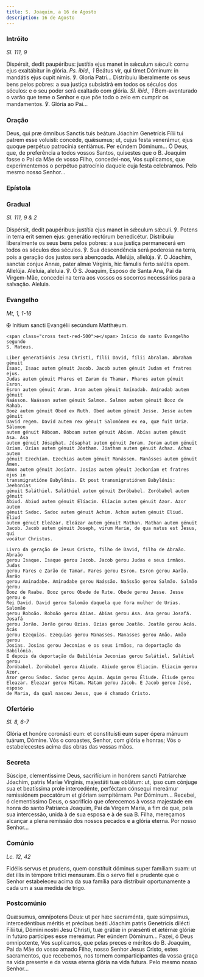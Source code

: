 ```yaml
---
title: S. Joaquim, a 16 de Agosto
description: 16 de Agosto
---
```


### Intróito

<em>Sl. 111, 9</em>

<div class="side-by-side not-content">
  <span>
    Dispérsit, dedit paupéribus: justítia ejus manet in sǽculum sǽculi: cornu
    ejus exaltábitur in glória. <em>Ps. ibid., 1</em> Beátus vir, qui timet
    Dóminum: in mandátis ejus cupit nimis. ℣. Gloria Patri... Distribuiu
    liberalmente os seus bens pelos pobres: a sua justiça subsistirá em todos os
    séculos dos séculos: e o seu poder será exaltado com glória.
    <em>Sl. ibid., 1</em> Bem-aventurado o varão que teme o Senhor e que põe todo
    o zelo em cumprir os mandamentos. ℣. Glória ao Pai...
  </span>
</div>

### Oração

<div class="side-by-side not-content">
  <span>
    Deus, qui præ ómnibus Sanctis tuis beátum Jóachim Genetrícis Fílii tui
    patrem esse voluísti: concéde, quǽsumus; ut, cujus festa venerámur, ejus
    quoque perpétuo patrocínia sentiámus. Per eúndem Dóminum... Ó Deus, que, de
    preferência a todos vossos Santos, quisestes que o B. Joaquim fosse o Pai da
    Mãe de vosso Filho, concedei-nos, Vos suplicamos, que experimentemos o
    perpétuo patrocínio daquele cuja festa celebramos. Pelo mesmo nosso
    Senhor...
  </span>
</div>

### Epístola


<LinkCard
  href="/missal/comum/14confessoresnaopontifices1#epístola"
  title="Confessores não Pontífices - Missa Os justi"
/>

### Gradual

<em>Sl. 111, 9 & 2</em>

<div class="side-by-side not-content">
  <span>
    Dispérsit, dedit paupéribus: justítia ejus manet in sǽculum sǽculi. ℣.
    Potens in terra erit semen ejus: generátio rectórum benedicétur. Distribuiu
    liberalmente os seus bens pelos pobres: a sua justiça permanecerá em todos
    os séculos dos séculos. ℣. Sua descendência será poderosa na terra, pois a
    geração dos justos será abençoada. Allelúja, allelúja. ℣. O Jóachim, sanctæ
    conjux Annæ, pater almæ Vírginis, hic fámulis ferto salútis opem. Allelúja.
    Aleluia, aleluia. ℣. Ó S. Joaquim, Esposo de Santa Ana, Pai da Virgem-Mãe,
    concedei na terra aos vossos os socorros necessários para a salvação.
    Aleluia.
  </span>
</div>

### Evangelho

<em>Mt, 1, 1-16</em>

<div class="side-by-side not-content">
    <span class="cross text-red-500">✠</span> Initium sancti Evangélii secúndum
    Matthǽum.
 
    <span class="cross text-red-500">✠</span> Início do santo Evangelho segundo
    S. Mateus.
 
    Liber generatiónis Jesu Christi, fílii David, fílii Abralam. Abraham génuit
    Isaac, Isaac autem génuit Jacob. Jacob autem génuit Judam et fratres ejus.
    Judas autem génuit Phares et Zaram de Thamar. Phares autem génuit Esron.
    Esron autem génuit Aram. Aram autem génuit Amínadab. Amínadab autem génuit
    Naásson. Naásson autem génuit Salmon. Salmon autem génuit Booz de Rahab.
    Booz autem génuit Obed ex Ruth. Obed autem génuit Jesse. Jesse autem génuit
    David regem. David autem rex génuit Salomónem ex ea, quæ fuit Uriæ. Sálomon
    autem génuit Róboam. Róboam autem génuit Abíam. Abías autem génuit Asa. Asa
    autem génuit Jósaphat. Jósaphat autem génuit Joram. Joram autem génuit
    Ozíam. Ozías autem génuit Jóatham. Jóatham autem génuit Achaz. Achaz autem
    génuit Ezechíam. Ezechias autem génuit Manássen. Manásses autem génuit Amen.
    Amon autem génuit Josíatn. Josías autem génuit Jechoníam et fratres ejus in
    transmigratióne Babylónis. Et post transmigratiónem Babylónis: Jeehonías
    génuit Saláthiel. Saláthiel autem génuit Zoróbabel. Zoróbabel autem génuit
    Abiud. Abiud autem génuit Elíacim. Elíacim autem génuit Azor. Azor autem
    génuit Sadoc. Sadoc autem génuit Achim. Achim autem génuit Eliud. Eliud
    autem génuit Eleázar. Eleázar autem génuit Mathan. Mathan autem génuit
    Jacob. Jacob autem génuit Joseph, virum Mariæ, de qua natus est Jesus, qui
    vocátur Christus.
 
    Livro da geração de Jesus Cristo, filho de David, filho de Abraão. Abraão
    gerou Isaque. Isaque gerou Jacob. Jacob gerou Judas e seus irmãos. Judas
    gerou Fares e Zarão de Tamar. Fares gerou Esron. Esron gerou Aarão. Aarão
    gerou Aminadabe. Aminadabe gerou Naássão. Naássão gerou Salmão. Salmão gerou
    Booz de Raabe. Booz gerou Obede de Rute. Obede gerou Jesse. Jesse gerou o
    Rei David. David gerou Salomão daquela que fora mulher de Urias. Salomão
    gerou Roboão. Roboão gerou Abias. Abias gerou Asa. Asa gerou Josafá. Josafá
    gerou Jorão. Jorão gerou Ozias. Ozias gerou Joatão. Joatão gerou Acás. Acás
    gerou Ezequias. Ezequias gerou Manasses. Manasses gerou Amão. Amão gerou
    Josias. Josias gerou Jeconias e os seus irmãos, na deportação da Babilónia.
    E depois da deportação da Babilónia Jeconias gerou Salátiel. Salátiel gerou
    Zoróbabel. Zoróbabel gerou Abiude. Abiude gerou Eliacim. Eliacim gerou Azor.
    Azor gerou Sadoc. Sadoc gerou Aquim. Aquim gerou Éliude. Éliude gerou
    Eleazar. Eleazar gerou Matam. Matam gerou Jacob. E Jacob gerou José, esposo
    de Maria, da qual nasceu Jesus, que é chamado Cristo.
  </span>
</div>

### Ofertório

<em>Sl. 8, 6-7</em>

<div class="side-by-side not-content">
  <span>
    Glória et honóre coronásti eum: et constituísti eum super ópera mánuum
    tuárum, Dómine. Vós o coroastes, Senhor, com glória e honras; Vós o
    estabelecestes acima das obras das vossas mãos.
  </span>
</div>

### Secreta

<div class="side-by-side not-content">
  <span>
    Súscipe, clementíssime Deus, sacrifícium in honórem sancti Patriarchæ
    Jóachim, patris Maríæ Vírginis, majestáti tuæ oblátum: ut, ipso cum cónjuge
    sua et beatíssima prole intercedénte, perféctam cónsequi mereámur
    remissiónem peccatórum et glóriam sempitérnam. Per Dóminum... Recebei, ó
    clementíssimo Deus, o sacrifício que oferecemos à vossa majestade em honra
    do santo Patriarca Joaquim, Pai da Virgem Maria, a fim de que, pela sua
    intercessão, unida à de sua esposa e à de sua B. Filha, mereçamos alcançar a
    plena remissão dos nossos pecados e a glória eterna. Por nosso Senhor...
  </span>
</div>

### Comúnio

<em>Lc. 12, 42</em>

<div class="side-by-side not-content">
  <span>
    Fidélis servus et prudens, quem constítuit dóminus super famíliam suam: ut
    det illis in témpore trítici mensuram. Eis o servo fiel e prudente que o
    Senhor estabeleceu acima da sua família para distribuir oportunamente a cada
    um a sua medida de trigo.
  </span>
</div>

### Postcomúnio

<div class="side-by-side not-content">
  <span>
    Quæsumus, omnípotens Deus: ut per hæc sacraménta, quæ súmpsimus,
    intercedéntibus méritis et précibus beáti Jóachim patris Genetrícis dilécti
    Fílii tui, Dómini nostri Jesu Christi, tuæ grátiæ in præsénti et ætérnæ
    glóriæ in futúro partícipes esse mereámur. Per eúndem Dóminum... Fazei, ó
    Deus omnipotente, Vos suplicamos, que pelas preces e méritos do B. Joaquim,
    Pai da Mãe do vosso amado Filho, nosso Senhor Jesus Cristo, estes
    sacramentos, que recebemos, nos tornem comparticipantes da vossa graça na
    vida presente e da vossa eterna glória na vida futura. Pelo mesmo nosso
    Senhor...
  </span>
</div>
